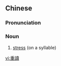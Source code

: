 {{also|重读}}
==Chinese==
{{zh-forms|s=重读}}

===Pronunciation===
{{zh-pron
|m=zhòngdú
|c=cung5 duk6
|mn=qz:tiǒng-tho̍k/xm,zz:tiōng-tho̍k/qz:tǎng-tha̍k
|cat=n
}}

===Noun===
{{zh-noun}}

# {{lb|zh|phonetics}} [[stress]] (on a syllable)

[[vi:重讀]]